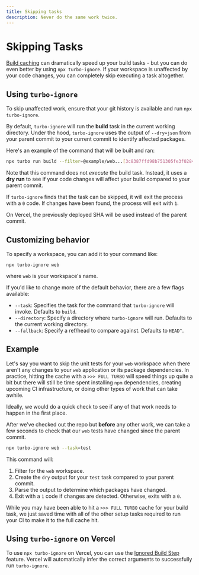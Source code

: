 ```yaml
---
title: Skipping tasks
description: Never do the same work twice.
---
```



# Skipping Tasks

[Build caching](/repo/docs/core-concepts/caching) can dramatically speed up your build tasks - but you can do even better by using `npx turbo-ignore`. If your workspace is unaffected by your code changes, you can completely skip executing a task altogether.

## Using `turbo-ignore`

To skip unaffected work, ensure that your git history is available and run `npx turbo-ignore`.

By default, `turbo-ignore` will run the **build** task in the current working directory. Under the hood, `turbo-ignore` uses the output of `--dry=json` from your parent commit to your current commit to identify affected packages.

Here's an example of the command that will be built and ran:

```bash
npx turbo run build --filter=@example/web...[3c8387ffd98b751305fe3f0284befdd00cbd4610] --dry=json
```

Note that this command does not _execute_ the build task. Instead, it uses a **dry run** to see if your code changes will affect your build compared to your parent commit.

If `turbo-ignore` finds that the task can be skipped, it will exit the process with a `0` code. If changes have been found, the process will exit with `1`.

<Callout type="info">On Vercel, the previously deployed SHA will be used instead of the parent commit.</Callout>

## Customizing behavior

To specify a workspace, you can add it to your command like:

```
npx turbo-ignore web
```

where `web` is your workspace's name.

If you'd like to change more of the default behavior, there are a few flags available:

- `--task`: Specifies the task for the command that `turbo-ignore` will invoke. Defaults to `build`.
- `--directory`: Specify a directory where `turbo-ignore` will run. Defaults to the current working directory.
- `--fallback`: Specify a ref/head to compare against. Defaults to `HEAD^`.

## Example

Let's say you want to skip the unit tests for your `web` workspace when there aren't any changes to your `web` application or its package dependencies. In practice, hitting the cache with a `>>> FULL TURBO` will speed things up quite a bit but there will still be time spent installing `npm` dependencies, creating upcoming CI infrastructure, or doing other types of work that can take awhile.

Ideally, we would do a quick check to see if any of that work needs to happen in the first place.

After we've checked out the repo but **before** any other work, we can take a few seconds to check that our `web` tests have changed since the parent commit.

```bash
npx turbo-ignore web --task=test
```

This command will:

1. Filter for the `web` workspace.
2. Create the `dry` output for your `test` task compared to your parent commit.
3. Parse the output to determine which packages have changed.
4. Exit with a `1` code if changes are detected. Otherwise, exits with a `0`.

While you may have been able to hit a `>>> FULL TURBO` cache for your build task, we just saved time with all of the other setup tasks required to run your CI to make it to the full cache hit.

## Using `turbo-ignore` on Vercel

To use `npx turbo-ignore` on Vercel, you can use the [Ignored Build Step](https://vercel.com/docs/concepts/projects/overview#ignored-build-step) feature. Vercel will automatically infer the correct arguments to successfully run `turbo-ignore`.
